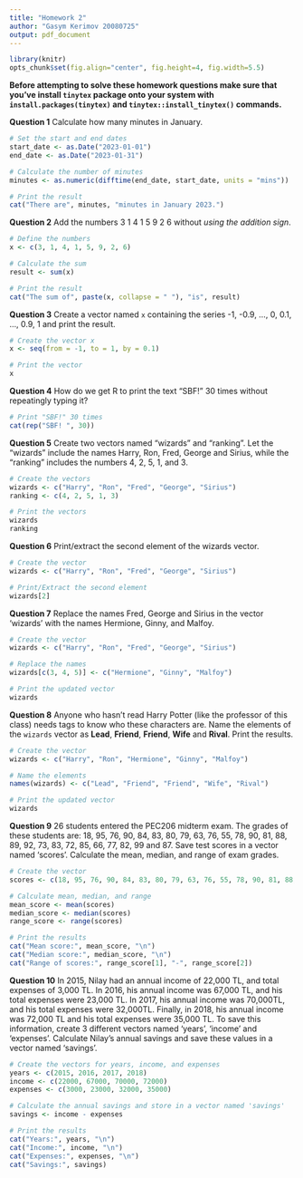 ```yaml
---
title: "Homework 2"
author: "Gasym Kerimov 20080725"
output: pdf_document
---
```


```r
library(knitr)
opts_chunk$set(fig.align="center", fig.height=4, fig.width=5.5)
```

**Before attempting to solve these homework questions make sure that you've install `tinytex` package onto your system with `install.packages(tinytex)` and `tinytex::install_tinytex()` commands.**

\vspace{1cm}

**Question 1** Calculate how many minutes in January.

```r
# Set the start and end dates
start_date <- as.Date("2023-01-01")
end_date <- as.Date("2023-01-31")

# Calculate the number of minutes
minutes <- as.numeric(difftime(end_date, start_date, units = "mins"))

# Print the result
cat("There are", minutes, "minutes in January 2023.")

```

**Question 2** Add the numbers 3 1 4 1 5 9 2 6 without *using the addition sign*.

```r
# Define the numbers
x <- c(3, 1, 4, 1, 5, 9, 2, 6)

# Calculate the sum
result <- sum(x)

# Print the result
cat("The sum of", paste(x, collapse = " "), "is", result)

```

**Question 3** Create a vector named `x` containing the series -1, -0.9, ..., 0, 0.1, ..., 0.9, 1 and print the result.

```r
# Create the vector x
x <- seq(from = -1, to = 1, by = 0.1)

# Print the vector
x
```

**Question 4** How do we get R to print the text "SBF!" 30 times without repeatingly typing it?

```r
# Print "SBF!" 30 times
cat(rep("SBF! ", 30))
```

**Question 5** Create two vectors named "wizards" and "ranking".
Let the "wizards" include the names Harry, Ron, Fred, George and Sirius, while the "ranking" includes the numbers 4, 2, 5, 1, and 3.

```r
# Create the vectors
wizards <- c("Harry", "Ron", "Fred", "George", "Sirius")
ranking <- c(4, 2, 5, 1, 3)

# Print the vectors
wizards
ranking
```

**Question 6** Print/extract the second element of the wizards vector.

```r
# Create the vector
wizards <- c("Harry", "Ron", "Fred", "George", "Sirius")

# Print/Extract the second element
wizards[2]
```

**Question 7** Replace the names Fred, George and Sirius in the vector 'wizards' with the names Hermione, Ginny, and Malfoy.

```r
# Create the vector
wizards <- c("Harry", "Ron", "Fred", "George", "Sirius")

# Replace the names
wizards[c(3, 4, 5)] <- c("Hermione", "Ginny", "Malfoy")

# Print the updated vector
wizards
```

**Question 8** Anyone who hasn't read Harry Potter (like the professor of this class) needs tags to know who these characters are.
Name the elements of the `wizards` vector as **Lead**, **Friend**, **Friend**, **Wife** and **Rival**.
Print the results.

```r
# Create the vector
wizards <- c("Harry", "Ron", "Hermione", "Ginny", "Malfoy")

# Name the elements
names(wizards) <- c("Lead", "Friend", "Friend", "Wife", "Rival")

# Print the updated vector
wizards
```

**Question 9** 26 students entered the PEC206 midterm exam.
The grades of these students are: 18, 95, 76, 90, 84, 83, 80, 79, 63, 76, 55, 78, 90, 81, 88, 89, 92, 73, 83, 72, 85, 66, 77, 82, 99 and 87.
Save test scores in a vector named 'scores'.
Calculate the mean, median, and range of exam grades.

```r
# Create the vector
scores <- c(18, 95, 76, 90, 84, 83, 80, 79, 63, 76, 55, 78, 90, 81, 88, 89, 92, 73, 83, 72, 85, 66, 77, 82, 99, 87)

# Calculate mean, median, and range
mean_score <- mean(scores)
median_score <- median(scores)
range_score <- range(scores)

# Print the results
cat("Mean score:", mean_score, "\n")
cat("Median score:", median_score, "\n")
cat("Range of scores:", range_score[1], "-", range_score[2])

```

**Question 10** In 2015, Nilay had an annual income of 22,000 TL, and total expenses of 3,000 TL.
In 2016, his annual income was 67,000 TL, and his total expenses were 23,000 TL.
In 2017, his annual income was 70,000TL, and his total expenses were 32,000TL.
Finally, in 2018, his annual income was 72,000 TL and his total expenses were 35,000 TL.
To save this information, create 3 different vectors named 'years', 'income' and 'expenses'.
Calculate Nilay's annual savings and save these values in a vector named 'savings'.

```r
# Create the vectors for years, income, and expenses
years <- c(2015, 2016, 2017, 2018)
income <- c(22000, 67000, 70000, 72000)
expenses <- c(3000, 23000, 32000, 35000)

# Calculate the annual savings and store in a vector named 'savings'
savings <- income - expenses

# Print the results
cat("Years:", years, "\n")
cat("Income:", income, "\n")
cat("Expenses:", expenses, "\n")
cat("Savings:", savings)
```

